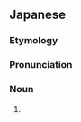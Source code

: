 ==Japanese==
{{DEFAULTSORT:はえじごく}}
{{ja-kanjitab|はえ|じ|yomi=y|ごく}}

===Etymology===
{{compound|ja|蠅|地獄|tr1=hae|t1=[[fly]]|tr2=jigoku|t2=[[hell]]}}

===Pronunciation===
{{ja-pron|acc=3|y=y|はえじごく}}

===Noun===
{{ja-noun|はえじごく|ハエジゴク|hhira=はへぢごく}}

# {{synonym of|lang=ja|蠅取草}}

{{topics|ja|Caryophyllales order plants|Carnivorous plants}}